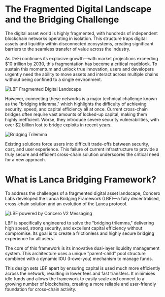 # The Fragmented Digital Landscape and the Bridging Challenge

The digital asset world is highly fragmented, with hundreds of independent blockchain networks operating in isolation. This structure traps digital assets and liquidity within disconnected ecosystems, creating significant barriers to the seamless transfer of value across the industry.

As DeFi continues its explosive growth—with market projections exceeding $10 trillion by 2030, this fragmentation has become a critical roadblock. To sustain this momentum and unlock true innovation, users and developers urgently need the ability to move assets and interact across multiple chains without being confined to a single environment.

![LBF Fragmented Digital Landscape](../introduction/lbf-fragmentation.png)

However, connecting these networks is a major technical challenge known as the "bridging trilemma," which highlights the difficulty of achieving security, speed, and capital efficiency all at once. Current cross-chain bridges often require vast amounts of locked-up capital, making them highly inefficient. Worse, they introduce severe security vulnerabilities, with over $2 billion lost to bridge exploits in recent years.

![Bridging Trilemma](../introduction/bridging-trilemma.png)

Existing solutions force users into difficult trade-offs between security, cost, and user experience. This failure of current infrastructure to provide a truly secure and efficient cross-chain solution underscores the critical need for a new approach.

# What is Lanca Bridging Framework?

To address the challenges of a fragmented digital asset landscape, Concero Labs developed the Lanca Bridging Framework (LBF)—a fully decentralised, cross-chain solution and an evolution of the Lanca protocol.

![LBF powered by Concero V2 Messaging](../introduction/lbf-by-concerov2.png)

LBF is specifically engineered to solve the "bridging trilemma," delivering high speed, strong security, and excellent capital efficiency without compromise. Its goal is to create a frictionless and highly secure bridging experience for all users.

The core of this framework is its innovative dual-layer liquidity management system. This architecture uses a unique "parent-child" pool structure combined with a dynamic IOU (I-owe-you) mechanism to manage funds.

This design sets LBF apart by ensuring capital is used much more efficiently across the network, resulting in lower fees and fast transfers. It minimises idle funds and allows the framework to easily scale and connect to a growing number of blockchains, creating a more reliable and user-friendly foundation for cross-chain activity.